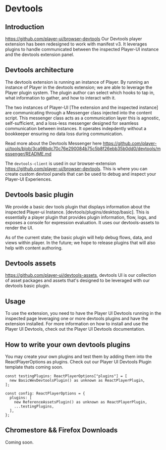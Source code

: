 # Devtools

## Introduction
https://github.com/player-ui/browser-devtools 
Our Devtools player extension has been redesigned to work with manifest v3. It leverages plugins to handle communicated between the inspected Player-UI instance and the devtools extension panel. 

## Devtools architecture
The devtools extension is running an instance of Player. By running an instance of Player in the devtools extension; we are able to leverage the Player plugin system. The plugin author can select which hooks to tap in, what information to gather, and how to interact with it.

The two instances of Player-UI [The extension and the inspected instance] are communicating through a Messenger class injected into the content script. This messenger class acts as a communication layer this is agnostic, self-sufficient, and a loss-less messenger designed for seamless communication between instances.
It operates indepdently without a bookkeeper ensuring no data loss during communication.

Read more about the Devtools Messenger here https://github.com/player-ui/tools/blob/3ca98bdc70c76e290084b75c5b8f26ebb35b0dd0/devtools/messenger/README.md

The `devtools-client` is used in our browser-extension https://github.com/player-ui/browser-devtools. This is where you can create custom devtool panels that can be used to debug and inspect your Player-UI Experiences.


## Devtools basic plugin
We provide a basic dev tools plugin that displays information about the inspected Player-ui Instance. [devtools/plugins/desktop/basic]. This is essentially a player plugin that provides plugin information, flow, logs, and exposes a console for expression evaluation. It uses our devtools-assets 
to render the UI.

As of the current state; the basic plugin will help debug flows, data, and views within player. In the future; we hope to release plugins that will also help with content authoring.

## Devtools assets
https://github.com/player-ui/devtools-assets, devtools UI is our collection of asset packages and assets that's designed to be leveraged with our devtools basic plugin.


## Usage
To use the extension, you need to have the Player UI Devtools running in the inspected page leveraging one or more devtools plugins and have the extension installed. For more information on how to install and use the Player UI Devtools, check out the Player UI Devtools documentation.


## How to write your own devtools plugins
You may create your own plugins and test them by adding them into the ReactPlayerOptions as plugins. Check out our Player UI Devtools Plugin template thats coming soon.

```
const testingPlugins: ReactPlayerOptions["plugins"] = [
  new BasicWevDevtoolsPlugin() as unknown as ReactPlayerPlugin,
];

const config: ReactPlayerOptions = {
  plugins: [
    new ReferenceAssetsPlugin() as unknown as ReactPlayerPlugin,
    ...testingPlugins,
  ],
};
```

## Chromestore && Firefox Downloads
Coming soon.
